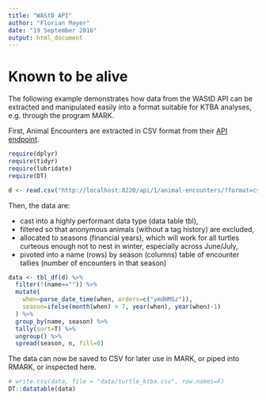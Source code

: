 ```yaml
---
title: "WAStD API"
author: "Florian Mayer"
date: "19 September 2016"
output: html_document
---
```


# Known to be alive
The following example demonstrates how data from the WAStD API can be extracted
and manipulated easily into a format suitable for KTBA analyses, e.g. through
the program MARK.

First, Animal Encounters are extracted in CSV format from their 
[API endpoint](http://localhost:8220/api/1/animal-encounters/).

```r
require(dplyr)
require(tidyr)
require(lubridate)
require(DT)

d <- read.csv("http://localhost:8220/api/1/animal-encounters/?format=csv", as.is=T)
```

Then, the data are:

* cast into a highly performant data type (data table tbl),
* filtered so that anonymous animals (without a tag history) are excluded,
* allocated to seasons (financial years), which will work for all turtles curteous
  enough not to nest in winter, especially across June/July,
* pivoted into a name (rows) by season (columns) table of encounter tallies (number
  of encounters in that season)
  
```r
data <- tbl_df(d) %>%
  filter(!(name=="")) %>%
  mutate(
    when=parse_date_time(when, orders=c("ymdHMSz")),
    season=ifelse(month(when) > 7, year(when), year(when)-1)
  ) %>%
  group_by(name, season) %>%
  tally(sort=T) %>%
  ungroup() %>%
  spread(season, n, fill=0)
```

The data can now be saved to CSV for later use in MARK, or piped into RMARK, or
inspected here.

```r
# write.csv(data, file = "data/turtle_ktba.csv", row.names=F)
DT::datatable(data)
```
